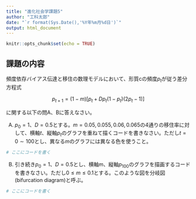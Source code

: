 ```yaml
---
title: "進化社会学課題5"
author: "工科太郎"
date: "`r format(Sys.Date(),'%Y年%m月%d日')`"
output: html_document
---
```


```r
knitr::opts_chunk$set(echo = TRUE)
```

## 課題の内容

頻度依存バイアス伝達と移住の数理モデルにおいて、形質cの頻度$p_t$が従う差分方程式

$$
p_{t+1} = (1-m)\left[p_t + Dp_t(1-p_t)(2p_t-1)\right]
$$

に関する以下の問A、Bに答えなさい。

A) $p_0=1$、$D=0.5$とする。$m=0.05, 0.055, 0.06, 0.065$の4通りの移住率に対して、横軸$t$、縦軸$p_t$のグラフを重ねて描くコードを書きなさい。ただし$t=0 \sim 100$とし、異なる$m$のグラフには異なる色を使うこと。

```r
# ここにコードを書く
```

B) 引き続き$p_0=1$、$D=0.5$とし、横軸$m$、縦軸$p_{100}$のグラフを描画するコードを書きなさい。ただし$0 \le m \le 0.1$とする。このような図を分岐図(bifurcation diagram)と呼ぶ。

```r
# ここにコードを書く
```